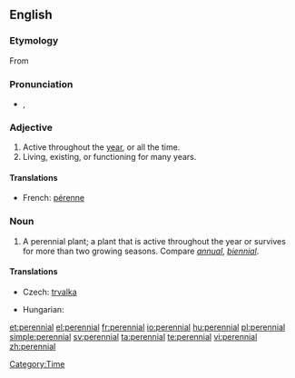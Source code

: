 {{wikipedia|dab=Perennial (disambiguation)|Perennial}}
==English==

===Etymology===
From {{etyl|la}} {{term|perennis}}

===Pronunciation===
* {{IPA|/pəˈɹɛniəl/}}, {{SAMPA|/p@"rEni@l/}}

===Adjective===
{{en-adj}}

# Active throughout the [[year]], or all the time.
# Living, existing, or functioning for many years.

====Translations====
{{top}}
* French: [[pérenne]]
{{bottom}}

===Noun===
{{wikipedia|Perennial plant}}
{{en-noun}}

# A perennial plant; a plant that is active throughout the year or survives for more than two growing seasons. Compare ''[[annual]]'', ''[[biennial]]''.

====Translations====
{{trans-top|perennial plant}}
* Czech: [[trvalka]] {{f}}
{{trans-mid}}
* Hungarian: {{t+|hu|évelő}}
{{trans-bottom}}

[[Category:Time]]

[[et:perennial]]
[[el:perennial]]
[[fr:perennial]]
[[io:perennial]]
[[hu:perennial]]
[[pl:perennial]]
[[simple:perennial]]
[[sv:perennial]]
[[ta:perennial]]
[[te:perennial]]
[[vi:perennial]]
[[zh:perennial]]